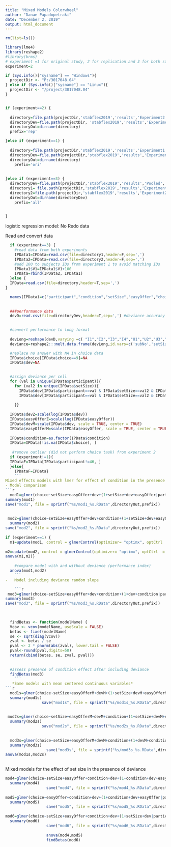 ```yaml
---
title: "Mixed Models Colorwheel"
author: "Danae Papadopetraki"
date: "December 2, 2019"
output: html_document
---
```


```r
rm(list=ls())

library(lme4)
library(reshape2)
#library(brms)
# experiment =1 for original study, 2 for replication and 3 for both studies pooled
experiment=2

if (Sys.info()["sysname"] == "Windows"){
  projectDir <- "P:/3017048.04"
} else if (Sys.info()["sysname"] == "Linux"){
  projectDir <- "/project/3017048.04"
}


if (experiment==2) {
  
  directory=file.path(projectDir,'stabflex2019','results','Experiment2','COGED','choicesRNR.csv')
  directoryDev=file.path(projectDir, 'stabflex2019','results','Experiment2','Colorwheel','MedianAcc.csv')
  directoryOut=dirname(directory)
  prefix='rep'

}else if (experiment==1) {
  
  directory=file.path(projectDir,'stabflex2019','results','Experiment1','COGED','choicesRNR.csv')
  directoryDev=file.path(projectDir,'stabflex2019','results','Experiment1','Colorwheel','MedianAcc.csv')
  directoryOut=dirname(directory)
    prefix='ori'
  
  
}else if (experiment==3) {
  directoryDev=file.path(projectDir,'stabflex2019','results','Pooled','MedianAcc.csv')
  directory1= file.path(projectDir,'stabflex2019','results','Experiment1','COGED','choicesRNR.csv')
  directory2=file.path(projectDir,'stabflex2019','results','Experiment2','COGED','choicesRNR.csv')
  directoryOut=dirname(directoryDev)
    prefix='all'

  
}
```
################## logistic regression model: No Redo data
Read and convert data
```r
  if (experiment==3) {
    #read data from both experiments
    IPData1=IPData=read.csv(file=directory1,header=F,sep=',')
    IPData2=IPData=read.csv(file=directory2,header=F,sep=',')
    #add 100 to subjects IDs from experiment 1 to avoid matching IDs
    IPData1$V1=IPData1$V1+100
    IPData=rbind(IPData2, IPData1)
  }else {
  IPData=read.csv(file=directory,header=T,sep=',')
}

  names(IPData)=c("participant","condition","setSize","easyOffer","choice","rt","block","button")
  
  
  ###performance data
  devD=read.csv(file=directoryDev,header=T,sep=',') #deviance accuracy

  
  #convert performance to long format
  
  devLong=reshape(devD,varying =c( "I1","I2","I3","I4","U1","U2","U3","U4"),direction = "long",idvar = "subNo",timevar="setSize",sep="")
  deviance=reshape2:::melt.data.frame(devLong,id.vars=c('subNo','setSize'),value.name="deviance",variable.name="condition",measure.vars=c("I","U"))

  #replace no answer with NA in choice data
  IPData$choice[IPData$choice==9]=NA
  IPData$dev=NA

  
  #assign deviance per cell 
  for (val in unique(IPData$participant)){
    for (val2 in unique(IPData$setSize)){
      IPData$dev[IPData$participant==val & IPData$setSize==val2 & IPData$condition==0]=deviance$deviance[deviance$subNo==val & deviance$condition=="I" & deviance$setSize==val2 ]
      IPData$dev[IPData$participant==val & IPData$setSize==val2 & IPData$condition==2]=deviance$deviance[deviance$subNo==val & deviance$condition=="U" & deviance$setSize==val2 ]
      
    }}
  
  IPData$devZ=scale(log(IPData$dev))
  IPData$easyOfferZ=scale(log(IPData$easyOffer))
  IPData$devM=scale(IPData$dev, scale = TRUE, center = TRUE)
  IPData$easyOfferM=scale(IPData$easyOffer, scale = TRUE, center = TRUE)
  
  IPData$condition=as.factor(IPData$condition)
  IPData=IPData[!is.na(IPData$choice), ]
 
   #remove outlier (did not perform choice task) from experiment 2
  if (experiment!=1){
  IPDataF=IPData[IPData$participant!=46, ]
  }else{ 
    IPDataF=IPData}
    ```
Mixed effects models with lmer for effect of condition in the presence of deviance
- Model comparison
```r
 
  mod1=glmer(choice~setSize+easyOffer+dev+(1+setSize+dev+easyOffer|participant),data=IPDataF,family=binomial,control = glmerControl(optimizer =c( "bobyqa"), optCtrl = list(maxfun=1e+9)))
summary(mod1)
save("mod1", file = sprintf("%s/mod1_%s.RData",directoryOut,prefix))
             
                       
 mod2=glmer(choice~setSize+easyOffer+dev+condition+(1+setSize+dev+easyOffer|participant),data=IPDataF,family=binomial,control = glmerControl(optimizer =c( "bobyqa"), optCtrl = list(maxfun=1e+9)))
  summary(mod2)
save("mod2", file = sprintf("%s/mod2_%s.RData",directoryOut,prefix))
  
if (experiment==1) {   
  m1=update(mod1, control = glmerControl(optimizer= "optimx", optCtrl  = list(method="nlminb"))) 
  
m2=update(mod2, control = glmerControl(optimizer= "optimx", optCtrl  = list(method="nlminb")))
anova(m1,m2)}
             
    #compare model with and without deviance (performance index)
  anova(mod1,mod2)    
    ```
-   Model including deviance random slope

    ```r
 mod3=glmer(choice~setSize+easyOffer+dev+condition+(1+dev+condition|participant),data=IPDataF,family=binomial,control = glmerControl(optimizer =c( "bobyqa"), optCtrl = list(maxfun=1e+9)))
summary(mod3)
save("mod3", file = sprintf("%s/mod3_%s.RData",directoryOut,prefix))

  
                                 
  findBetas <- function(modelName) {
  Vcov <- vcov(modelName, useScale = FALSE)
  betas <- fixef(modelName)
  se <- sqrt(diag(Vcov))
  zval <- betas / se
  pval <- 2 * pnorm(abs(zval), lower.tail = FALSE)
  pval<-round(pval,digits=50)
  return(cbind(betas, se, zval, pval))}
  
  
  #assess presence of condition effect after including deviance
  findBetas(mod3)
    ```
   *Same models with mean centered continuous variables*
```r
  mod1s=glmer(choice~setSize+easyOfferM+devM+(1+setSize+devM+easyOfferM|participant),data=IPDataF,family=binomial,control = glmerControl(optimizer =c( "bobyqa"), optCtrl = list(maxfun=1e+9)))
  summary(mod1s)
                save("mod1s", file = sprintf("%s/mod1s_%s.RData",directoryOut,prefix))
                
                       
 mod2s=glmer(choice~setSize+easyOfferM+devM+condition+(1+setSize+devM+easyOfferM|participant),data=IPDataF,family=binomial,control = glmerControl(optimizer =c( "bobyqa"), optCtrl = list(maxfun=1e+9)))
  summary(mod2s)
                save("mod2s", file = sprintf("%s/mod2s_%s.RData",directoryOut,prefix))
                
                                
  mod3s=glmer(choice~setSize+easyOfferM+devM+condition+(1+devM+condition|participant),data=IPDataF,family=binomial,control = glmerControl(optimizer =c( "bobyqa"), optCtrl = list(maxfun=1e+9)))
  summary(mod3s)
                  save("mod3s", file = sprintf("%s/mod3s_%s.RData",directoryOut,prefix))
anova(mod1s,mod2s)
  
```
      
 Mixed models for the effect of set size in the presence of deviance
```r
mod4=glmer(choice~setSize+easyOffer+condition+dev+(1+condition+dev+easyOffer|participant),data=IPDataF,family=binomial,control = glmerControl(optimizer =c( "bobyqa"), optCtrl = list(maxfun=1e+9)))
  summary(mod4)
                  save("mod4", file = sprintf("%s/mod4_%s.RData",directoryOut,prefix))
                  
mod5=glmer(choice~easyOffer+condition+dev+(1+condition+dev+easyOffer|participant),data=IPDataF,family=binomial,control = glmerControl(optimizer =c( "bobyqa"), optCtrl = list(maxfun=1e+9)))
  summary(mod5)
                  save("mod5", file = sprintf("%s/mod5_%s.RData",directoryOut,prefix))
                  
mod6=glmer(choice~setSize+easyOffer+condition+dev+(1+setSize+dev|participant),data=IPDataF,family=binomial,control = glmerControl(optimizer =c( "bobyqa"), optCtrl = list(maxfun=1e+9)))
  summary(mod6)
                  save("mod6", file = sprintf("%s/mod6_%s.RData",directoryOut,prefix))         
                  
                  anova(mod4,mod5)
                  findBetas(mod6)

```



